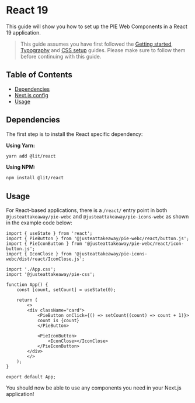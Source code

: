 
<Meta title="Integration guides/React/React 19" />

# React 19

This guide will show you how to set up the PIE Web Components in a React 19 application.

> This guide assumes you have first followed the [Getting started](?path=/docs/introduction-getting-started--docs), [Typography](?path=/docs/introduction-typography--docs) and [CSS setup](?path=/docs/introduction-css-setup--docs) guides.
> Please make sure to follow them before continuing with this guide.

## Table of Contents

- [Dependencies](#dependencies)
- [Next.js config](#nextjs-config)
- [Usage](#usage)


## Dependencies
The first step is to install the React specific dependency:

**Using Yarn:**

```bash
yarn add @lit/react
```

**Using NPM:**

```bash
npm install @lit/react
```

## Usage

For React-based applications, there is a `/react/` entry point in both `@justeattakeaway/pie-webc` and `@justeattakeaway/pie-icons-webc` as shown in the example code below:

```tsx
import { useState } from 'react';
import { PieButton } from '@justeattakeaway/pie-webc/react/button.js';
import { PieIconButton } from '@justeattakeaway/pie-webc/react/icon-button.js';
import { IconClose } from '@justeattakeaway/pie-icons-webc/dist/react/IconClose.js';

import './App.css';
import '@justeattakeaway/pie-css';

function App() {
    const [count, setCount] = useState(0);

    return (
        <>
        <div className="card">
            <PieButton onClick={() => setCount((count) => count + 1)}>
            count is {count}
            </PieButton>

            <PieIconButton>
                <IconClose></IconClose>
            </PieIconButton>
        </div>
        </>
    );
}

export default App;
```

You should now be able to use any components you need in your Next.js application!
